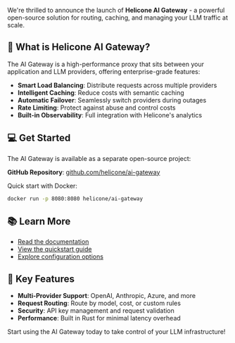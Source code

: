 We're thrilled to announce the launch of **Helicone AI Gateway** - a powerful open-source solution for routing, caching, and managing your LLM traffic at scale.

## 🚀 What is Helicone AI Gateway?

The AI Gateway is a high-performance proxy that sits between your application and LLM providers, offering enterprise-grade features:

- **Smart Load Balancing**: Distribute requests across multiple providers
- **Intelligent Caching**: Reduce costs with semantic caching
- **Automatic Failover**: Seamlessly switch providers during outages
- **Rate Limiting**: Protect against abuse and control costs
- **Built-in Observability**: Full integration with Helicone's analytics

## 💻 Get Started

The AI Gateway is available as a separate open-source project:

**GitHub Repository**: [github.com/helicone/ai-gateway](https://github.com/helicone/ai-gateway)

Quick start with Docker:
```bash
docker run -p 8080:8080 helicone/ai-gateway
```

## 📚 Learn More

- [Read the documentation](https://docs.helicone.ai/ai-gateway/introduction)
- [View the quickstart guide](https://docs.helicone.ai/ai-gateway/quickstart)
- [Explore configuration options](https://docs.helicone.ai/ai-gateway/config)

## 🔧 Key Features

- **Multi-Provider Support**: OpenAI, Anthropic, Azure, and more
- **Request Routing**: Route by model, cost, or custom rules
- **Security**: API key management and request validation
- **Performance**: Built in Rust for minimal latency overhead

Start using the AI Gateway today to take control of your LLM infrastructure!